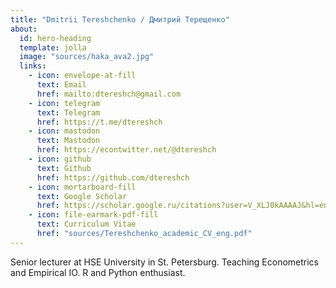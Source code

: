 ```yaml
---
title: "Dmitrii Tereshchenko / Дмитрий Терещенко"
about:
  id: hero-heading
  template: jolla
  image: "sources/haka_ava2.jpg"
  links:
    - icon: envelope-at-fill
      text: Email
      href: mailto:dtereshch@gmail.com
    - icon: telegram
      text: Telegram
      href: https://t.me/dtereshch
    - icon: mastodon
      text: Mastodon
      href: https://econtwitter.net/@dtereshch
    - icon: github
      text: Github
      href: https://github.com/dtereshch
    - icon: mortarboard-fill
      text: Google Scholar
      href: https://scholar.google.ru/citations?user=V_XLJ0kAAAAJ&hl=en
    - icon: file-earmark-pdf-fill
      text: Curriculum Vitae
      href: "sources/Tereshchenko_academic_CV_eng.pdf"
---
```


::: {#hero-heading}
Senior lecturer at HSE University in St. Petersburg. Teaching Econometrics and Empirical IO. R and Python enthusiast.
:::
